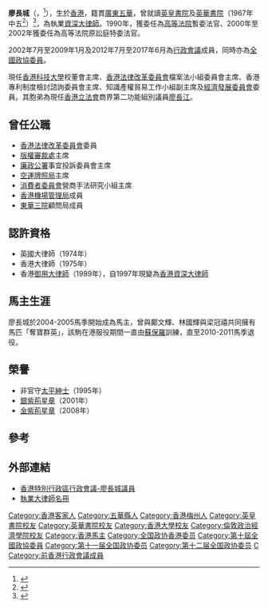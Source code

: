 {{Infobox Officeholder
|name=Andrew Liao Cheung-sing<br>廖長城
|image=
| office = [[香港行政會議成員列表|香港行政會議成員]]<br />{{small|非官守議員}}
| term_start = 2002年7月1日
| term_end = 2017年6月30日
| appointed = [[董建華|董建華]]<br>[[曾蔭權|曾蔭權]]<br>[[梁振英|梁振英]]
|birth_date={{Birth year and age|1949|6}}
|birth_place={{HKG-1910}}
|death_date=
|death_place=
|educate=
* 英皇書院
* 英華書院
}}

'''廖長城'''{{GBSHK}}{{SBSHK}}{{SC}}{{JP}}（{{lang-en|'''Andrew Liao Cheung-sing'''}}，{{bd|1949年6月|catIdx=L廖}}<ref>{{cite web|url=http://www.cppcc.gov.cn/CMS/wylibary/showJcwyxtInfoWylibary.action?tabJcwyxt.guid=11W001980&wytype=wy|title=廖长城|website=cppcc.gov.cn}}</ref>），生於[[香港|香港]]，籍貫[[廣東|廣東]][[五华县|五華]]，曾就讀[[英皇書院|英皇書院]]及[[英華書院|英華書院]]（1967年中五<ref>{{cite news | title=英中會考放榜 | url=https://mmis.hkpl.gov.hk/coverpage/-/coverpage/view?_coverpage_WAR_mmisportalportlet_hsf=%E8%8B%B1%E6%96%87%E4%B8%AD%E5%AD%B8%E6%9C%83%E6%94%B7&_coverpage_WAR_mmisportalportlet_actual_q=%28%20verbatim_dc.collection%3A%28%22Old%5C%20HK%5C%20Newspapers%22%29%20%29%20AND+%28%20%28%20allTermsMandatory%3A%28true%29%20OR+all_dc.title%3A%28%E8%8B%B1%E6%96%87%E4%B8%AD%E5%AD%B8%E6%9C%83%E6%94%B7%29%20OR+all_dc.creator%3A%28%E8%8B%B1%E6%96%87%E4%B8%AD%E5%AD%B8%E6%9C%83%E6%94%B7%29%20OR+all_dc.contributor%3A%28%E8%8B%B1%E6%96%87%E4%B8%AD%E5%AD%B8%E6%9C%83%E6%94%B7%29%20OR+all_dc.subject%3A%28%E8%8B%B1%E6%96%87%E4%B8%AD%E5%AD%B8%E6%9C%83%E6%94%B7%29%20OR+fulltext%3A%28%E8%8B%B1%E6%96%87%E4%B8%AD%E5%AD%B8%E6%9C%83%E6%94%B7%29%20OR+all_dc.description%3A%28%E8%8B%B1%E6%96%87%E4%B8%AD%E5%AD%B8%E6%9C%83%E6%94%B7%29%20%29%20%29&_coverpage_WAR_mmisportalportlet_sort_field=dc.publicationdate_bsort&p_r_p_-1078056564_c=QF757YsWv5%2BxN104DIEAyedUndlVBtoC&_coverpage_WAR_mmisportalportlet_o=93&_coverpage_WAR_mmisportalportlet_sort_order=desc&_coverpage_WAR_mmisportalportlet_filter=dc.publicationdate_dt%3A%5B1960-01-01T00%3A00%3A00Z+TO+1969-12-31T15%3A59%3A59Z%5D | page=7 | publisher=香港工商日報 | date=1967-08-22 | accessdate=2021-11-21 | quote= | archive-date=2021-11-21 | archive-url=https://web.archive.org/web/20211121140958/https://mmis.hkpl.gov.hk/coverpage/-/coverpage/view?_coverpage_WAR_mmisportalportlet_hsf=%E8%8B%B1%E6%96%87%E4%B8%AD%E5%AD%B8%E6%9C%83%E6%94%B7&_coverpage_WAR_mmisportalportlet_actual_q=(%20verbatim_dc.collection:(%22Old%5C%20HK%5C%20Newspapers%22)%20)%20AND+(%20(%20allTermsMandatory:(true)%20OR+all_dc.title:(%E8%8B%B1%E6%96%87%E4%B8%AD%E5%AD%B8%E6%9C%83%E6%94%B7)%20OR+all_dc.creator:(%E8%8B%B1%E6%96%87%E4%B8%AD%E5%AD%B8%E6%9C%83%E6%94%B7)%20OR+all_dc.contributor:(%E8%8B%B1%E6%96%87%E4%B8%AD%E5%AD%B8%E6%9C%83%E6%94%B7)%20OR+all_dc.subject:(%E8%8B%B1%E6%96%87%E4%B8%AD%E5%AD%B8%E6%9C%83%E6%94%B7)%20OR+fulltext:(%E8%8B%B1%E6%96%87%E4%B8%AD%E5%AD%B8%E6%9C%83%E6%94%B7)%20OR+all_dc.description:(%E8%8B%B1%E6%96%87%E4%B8%AD%E5%AD%B8%E6%9C%83%E6%94%B7)%20)%20)&_coverpage_WAR_mmisportalportlet_sort_field=dc.publicationdate_bsort&p_r_p_-1078056564_c=QF757YsWv5%2BxN104DIEAyedUndlVBtoC&_coverpage_WAR_mmisportalportlet_o=93&_coverpage_WAR_mmisportalportlet_sort_order=desc&_coverpage_WAR_mmisportalportlet_filter=dc.publicationdate_dt:%5B1960-01-01T00:00:00Z+TO+1969-12-31T15:59:59Z%5D | dead-url=no }}</ref>）<ref>{{cite news|url=http://paper.wenweipo.com/2003/09/22/AZ0309220003.htm|archiveurl=https://webcache.googleusercontent.com/search?q=cache:V1O_PNuiyh4J:paper.wenweipo.com/2003/09/22/AZ0309220003.htm+&cd=2&hl=zh-TW&ct=clnk&gl=hk&client=firefox-b|title=廖長城一碗魚蛋粉改變人生|date=2003-09-22|accessdate=2018-11-16|archivedate=2018-09-09|author=邱萍菲|publisher=文匯報}}</ref>，為執業[[資深大律師|資深大律師]]。1990年，獲委任為[[高等法院|高等法院]]暫委法官、2000年至2002年獲委任為高等法院原訟庭特委法官。

2002年7月至2009年1月及2012年7月至2017年6月為[[行政會議|行政會議]]成員，同時亦為[[中國人民政治協商會議全國委員會香港地區委員|全國政協委員]]。

現任[[香港科技大學|香港科技大學]]校董會主席、[[香港法律改革委員會|香港法律改革委員會]]檔案法小組委員會主席、香港專利制度檢討諮詢委員會主席、知識產權貿易工作小組副主席及[[經濟發展委員會|經濟發展委員會]]委員。其胞弟為現任[[香港立法會|香港立法會]]商界第二功能組別議員[[廖長江|廖長江]]。

== 曾任公職 ==
*[[香港法律改革委員會|香港法律改革委員會]]委員
*[[版權審裁處|版權審裁處]]主席
*[[廉政公署|廉政公署]]事宜投訴委員會主席
*[[空運牌照局|空運牌照局]]主席
*[[消費者委員會|消費者委員會]]營商手法研究小組主席
*[[香港機場管理局|香港機場管理局]]成員
*[[東華三院|東華三院]]顧問局成員

== 認許資格 ==
*英國大律師（1974年）
*香港大律師（1975年）
*香港[[御用大律師|御用大律師]]（1989年），自1997年現變為[[資深大律師_(香港)|香港資深大律師]]

==馬主生涯==
廖長城於2004-2005馬季開始成為馬主，曾與鄺文輝、林國輝與梁冠禧共同擁有馬匹「奪寶群英」，該駒在港服役期間一直由[[蘇保羅|蘇保羅]]訓練，直至2010-2011馬季退役。

==榮譽==
*非官守[[太平紳士|太平紳士]]（1995年）
*[[銀紫荊星章|銀紫荊星章]]（2001年）
*[[金紫荊星章|金紫荊星章]]（2008年）

==參考==
{{reflist}}

==外部連結==
*[https://web.archive.org/web/20150402122330/http://www.ceo.gov.hk/exco/chi/andrewliao.html 香港特別行政區行政會議-廖長城議員]
*[https://web.archive.org/web/20150221033402/http://barlist.hkba.org/hkba/SeniorityCN/6.htm 執業大律師名冊]

{{DEFAULTSORT:Liao}}
[[Category:香港客家人|Category:香港客家人]]
[[Category:五華縣人|Category:五華縣人]]
[[Category:香港梅州人|Category:香港梅州人]]
[[Category:英皇書院校友|Category:英皇書院校友]]
[[Category:英華書院校友|Category:英華書院校友]]
[[Category:香港大學校友|Category:香港大學校友]]
[[Category:倫敦政治經濟學院校友|Category:倫敦政治經濟學院校友]]
[[Category:香港馬主|Category:香港馬主]]
[[Category:全国政协香港委员|Category:全国政协香港委员]]
[[Category:第十屆全國政協委員|Category:第十屆全國政協委員]]
[[Category:第十一届全国政协委员|Category:第十一届全国政协委员]]
[[Category:第十二届全国政协委员|Category:第十二届全国政协委员]]
[[Category:廖姓|C]]
[[Category:前香港行政會議成員|Category:前香港行政會議成員]]